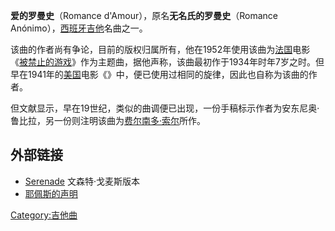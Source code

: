 '''爱的罗曼史'''（Romance d'Amour），原名'''无名氏的罗曼史'''（Romance Anónimo），[[西班牙|西班牙]][[吉他|吉他]]名曲之一。

该曲的作者尚有争论，目前的版权归属{{Link-en|纳西索·耶佩斯|Narciso Yepes}}所有，他在1952年使用该曲为[[法国|法国]]电影《[[被禁止的游戏|被禁止的游戏]]》作为主题曲，据他声称，该曲最初作于1934年时年7岁之时。但{{Link-en|文森特·戈麦斯|Vicente Gómez}}早在1941年的[[美国|美国]]电影《{{Link-en|血和沙|Blood and Sand (1941 film)}}》中，便已使用过相同的旋律，因此也自称为该曲的作者。

但文献显示，早在19世纪，类似的曲调便已出现，一份手稿标示作者为安东尼奥·鲁比拉，另一份则注明该曲为[[费尔南多·索尔|费尔南多·索尔]]所作。

==外部链接==
*[http://uk.youtube.com/watch?v=F1nOLTa0Px8 Serenade] 文森特·戈麦斯版本
*[http://uk.youtube.com/watch?v=TWJfF0XegAw 耶佩斯的声明]

[[Category:吉他曲|Category:吉他曲]]